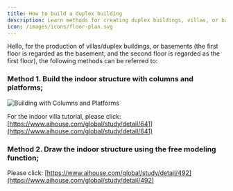 ```yaml
---
title: How to build a duplex building
description: Learn methods for creating duplex buildings, villas, or basements in AiHouse, using columns, platforms, or free modeling.
icon: /images/icons/floor-plan.svg
---
```


Hello, for the production of villas/duplex buildings, or basements (the first floor is regarded as the basement, and the second floor is regarded as the first floor), the following methods can be referred to:

### Method 1. Build the indoor structure with columns and platforms;

![Building with Columns and Platforms](https://ai-study1.3vjia.com/aihouse-web/cf11b99f-22d3-4f95-a403-cb5ff1efe91c.png)

For the indoor villa tutorial, please click: [https://www.aihouse.com/global/study/detail/641](https://www.aihouse.com/global/study/detail/641)

### Method 2. Draw the indoor structure using the free modeling function;

Please click: [https://www.aihouse.com/global/study/detail/492](https://www.aihouse.com/global/study/detail/492)

